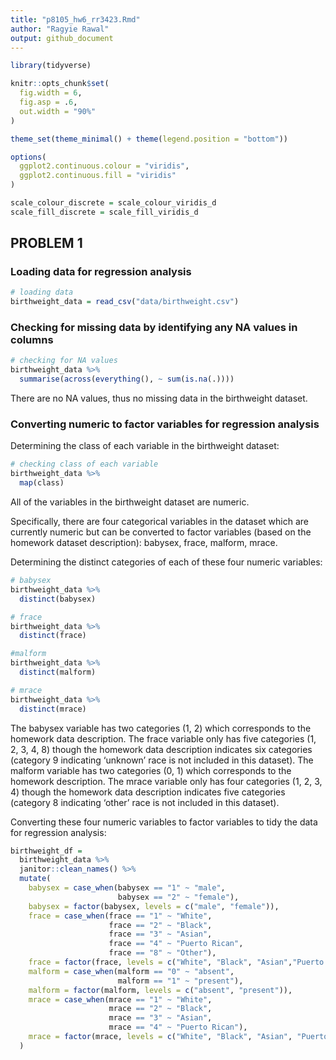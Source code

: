 ```yaml
---
title: "p8105_hw6_rr3423.Rmd"
author: "Ragyie Rawal"
output: github_document
---
```


```r
library(tidyverse)

knitr::opts_chunk$set(
  fig.width = 6,
  fig.asp = .6,
  out.width = "90%"
)

theme_set(theme_minimal() + theme(legend.position = "bottom"))

options(
  ggplot2.continuous.colour = "viridis",
  ggplot2.continuous.fill = "viridis"
)

scale_colour_discrete = scale_colour_viridis_d
scale_fill_discrete = scale_fill_viridis_d
```


## PROBLEM 1 

### Loading data for regression analysis 

```r
# loading data
birthweight_data = read_csv("data/birthweight.csv")
```

### Checking for missing data by identifying any NA values in columns 

```r
# checking for NA values 
birthweight_data %>% 
  summarise(across(everything(), ~ sum(is.na(.))))
```

There are no NA values, thus no missing data in the birthweight dataset. 

### Converting numeric to factor variables for regression analysis 

Determining the class of each variable in the birthweight dataset: 

```r
# checking class of each variable
birthweight_data %>% 
  map(class)
```
All of the variables in the birthweight dataset are numeric. 

Specifically, there are four categorical variables in the dataset which are currently numeric but can be converted to factor variables (based on the homework dataset description): babysex, frace, malform, mrace. 

Determining the distinct categories of each of these four numeric variables:  

```r
# babysex
birthweight_data %>% 
  distinct(babysex)

# frace
birthweight_data %>% 
  distinct(frace)

#malform
birthweight_data %>% 
  distinct(malform)

# mrace
birthweight_data %>% 
  distinct(mrace)
```

The babysex variable has two categories (1, 2) which corresponds to the homework data description. The frace variable only has five categories (1, 2, 3, 4, 8) though the homework data description indicates six categories (category 9 indicating 'unknown' race is not included in this dataset). The malform variable has two categories (0, 1) which corresponds to the homework description. The mrace variable only has four categories (1, 2, 3, 4) though the homework data description indicates five categories (category 8 indicating 'other' race is not included in this dataset).  

Converting these four numeric variables to factor variables to tidy the data for regression analysis: 

```r
birthweight_df = 
  birthweight_data %>% 
  janitor::clean_names() %>% 
  mutate(
    babysex = case_when(babysex == "1" ~ "male",
                        babysex == "2" ~ "female"),
    babysex = factor(babysex, levels = c("male", "female")),
    frace = case_when(frace == "1" ~ "White",
                      frace == "2" ~ "Black",
                      frace == "3" ~ "Asian",
                      frace == "4" ~ "Puerto Rican", 
                      frace == "8" ~ "Other"),
    frace = factor(frace, levels = c("White", "Black", "Asian","Puerto Rican", "Other")),
    malform = case_when(malform == "0" ~ "absent",
                        malform == "1" ~ "present"),
    malform = factor(malform, levels = c("absent", "present")),
    mrace = case_when(mrace == "1" ~ "White",
                      mrace == "2" ~ "Black",
                      mrace == "3" ~ "Asian",
                      mrace == "4" ~ "Puerto Rican"), 
    mrace = factor(mrace, levels = c("White", "Black", "Asian", "Puerto Rican"))
  )
```


